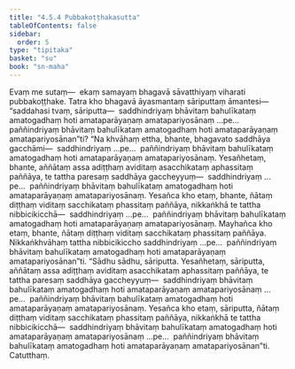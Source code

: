 ```yaml
---
title: "4.5.4 Pubbakoṭṭhakasutta"
tableOfContents: false
sidebar:
  order: 5
type: "tipitaka"
basket: "su"
book: "sn-maha"
---
```



<DynamicBreadcrumb />

<Division number="514" book="sn-maha">

<Paragraph number="1158" book="sn-maha">
Evaṃ me sutaṃ—  ekaṃ samayaṃ bhagavā sāvatthiyaṃ viharati pubbakoṭṭhake. Tatra kho bhagavā āyasmantaṃ sāriputtaṃ āmantesi—  “saddahasi tvaṃ, sāriputta—  saddhindriyaṃ bhāvitaṃ bahulīkataṃ amatogadhaṃ hoti amataparāyaṇaṃ amatapariyosānaṃ …pe…  paññindriyaṃ bhāvitaṃ bahulīkataṃ amatogadhaṃ hoti amataparāyaṇaṃ amatapariyosānan”ti?
</Paragraph>

<Paragraph number="1159" book="sn-maha">
“Na khvāhaṃ ettha, bhante, bhagavato saddhāya gacchāmi—  saddhindriyaṃ …pe…  paññindriyaṃ bhāvitaṃ bahulīkataṃ amatogadhaṃ hoti amataparāyaṇaṃ amatapariyosānaṃ. Yesañhetaṃ, bhante, aññātaṃ assa adiṭṭhaṃ aviditaṃ asacchikataṃ aphassitaṃ paññāya, te tattha paresaṃ saddhāya gaccheyyuṃ—  saddhindriyaṃ …pe…  paññindriyaṃ bhāvitaṃ bahulīkataṃ amatogadhaṃ hoti amataparāyaṇaṃ amatapariyosānaṃ. Yesañca kho etaṃ, bhante, ñātaṃ diṭṭhaṃ viditaṃ sacchikataṃ phassitaṃ paññāya, nikkaṅkhā te tattha nibbicikicchā—  saddhindriyaṃ …pe…  paññindriyaṃ bhāvitaṃ bahulīkataṃ amatogadhaṃ hoti amataparāyaṇaṃ amatapariyosānaṃ. Mayhañca kho etaṃ, bhante, ñātaṃ diṭṭhaṃ viditaṃ sacchikataṃ phassitaṃ paññāya. Nikkaṅkhvāhaṃ tattha nibbicikiccho saddhindriyaṃ …pe…  paññindriyaṃ bhāvitaṃ bahulīkataṃ amatogadhaṃ hoti amataparāyaṇaṃ amatapariyosānan”ti.
</Paragraph>

<Paragraph number="1160" book="sn-maha">
“Sādhu sādhu, sāriputta. Yesañhetaṃ, sāriputta, aññātaṃ assa adiṭṭhaṃ aviditaṃ asacchikataṃ aphassitaṃ paññāya, te tattha paresaṃ saddhāya gaccheyyuṃ—  saddhindriyaṃ bhāvitaṃ bahulīkataṃ amatogadhaṃ hoti amataparāyaṇaṃ amatapariyosānaṃ …pe…  paññindriyaṃ bhāvitaṃ bahulīkataṃ amatogadhaṃ hoti amataparāyaṇaṃ amatapariyosānaṃ. Yesañca kho etaṃ, sāriputta, ñātaṃ diṭṭhaṃ viditaṃ sacchikataṃ phassitaṃ paññāya, nikkaṅkhā te tattha nibbicikicchā—  saddhindriyaṃ bhāvitaṃ bahulīkataṃ amatogadhaṃ hoti amataparāyaṇaṃ amatapariyosānaṃ …pe…  paññindriyaṃ bhāvitaṃ bahulīkataṃ amatogadhaṃ hoti amataparāyaṇaṃ amatapariyosānan”ti.

</Paragraph>
</Division>

<Paragraph number="1161" type="center" book="sn-maha">
Catutthaṃ.
</Paragraph>
